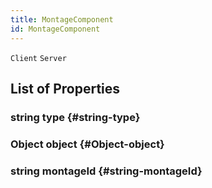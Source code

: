 ```yaml
---
title: MontageComponent
id: MontageComponent
---
```

`Client`
`Server`

## List of Properties

### string type {#string-type}

### Object object {#Object-object}

### string montageId {#string-montageId}

